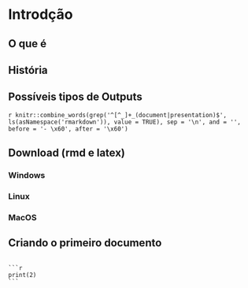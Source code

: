 # Introdção {#intro}

## O que é 

## História

## Possíveis tipos de Outputs

`r knitr::combine_words(grep('^[^_]+_(document|presentation)$', ls(asNamespace('rmarkdown')), value = TRUE), sep = '\n', and = '', before = '- \x60', after = '\x60')`

## Download (rmd e latex)

### Windows

### Linux

### MacOS

## Criando o primeiro documento

````

```r
print(2)
```


````


